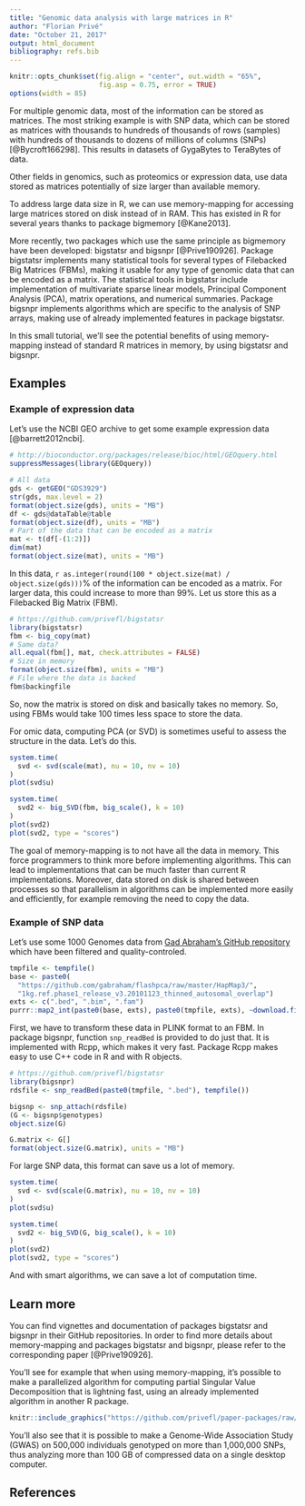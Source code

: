 ```yaml
---
title: "Genomic data analysis with large matrices in R"
author: "Florian Privé"
date: "October 21, 2017"
output: html_document
bibliography: refs.bib
---
```


```r
knitr::opts_chunk$set(fig.align = "center", out.width = "65%", 
                      fig.asp = 0.75, error = TRUE)
options(width = 85)
```

For multiple genomic data, most of the information can be stored as matrices. The most striking example is with SNP data, which can be stored as matrices with thousands to hundreds of thousands of rows (samples) with hundreds of thousands to dozens of millions of columns (SNPs) [@Bycroft166298]. This results in datasets of GygaBytes to TeraBytes of data.

Other fields in genomics, such as proteomics or expression data, use data stored as matrices potentially of size larger than available memory.

To address large data size in R, we can use memory-mapping for accessing large matrices stored on disk instead of in RAM. This has existed in R for several years thanks to package bigmemory [@Kane2013].

More recently, two packages which use the same principle as bigmemory have been developed: bigstatsr and bigsnpr [@Prive190926]. Package bigstatsr implements many statistical tools for several types of Filebacked Big Matrices (FBMs), making it usable for any type of genomic data that can be encoded as a matrix. The statistical tools in bigstatsr include implementation of multivariate sparse linear models, Principal Component Analysis (PCA), matrix operations, and numerical summaries. Package bigsnpr implements algorithms which are specific to the analysis of SNP arrays, making use of already implemented features in package bigstatsr.

In this small tutorial, we'll see the potential benefits of using memory-mapping instead of standard R matrices in memory, by using bigstatsr and bigsnpr. 

## Examples

### Example of expression data

Let's use the NCBI GEO archive to get some example expression data [@barrett2012ncbi].

```r
# http://bioconductor.org/packages/release/bioc/html/GEOquery.html
suppressMessages(library(GEOquery))

# All data
gds <- getGEO("GDS3929")
str(gds, max.level = 2)
format(object.size(gds), units = "MB")
df <- gds@dataTable@table
format(object.size(df), units = "MB")
# Part of the data that can be encoded as a matrix
mat <- t(df[-(1:2)])
dim(mat)
format(object.size(mat), units = "MB")
```

In this data, `r as.integer(round(100 * object.size(mat) / object.size(gds)))`% of the information can be encoded as a matrix. For larger data, this could increase to more than 99%. Let us store this as a Filebacked Big Matrix (FBM).

```r
# https://github.com/privefl/bigstatsr
library(bigstatsr)
fbm <- big_copy(mat)
# Same data?
all.equal(fbm[], mat, check.attributes = FALSE)
# Size in memory
format(object.size(fbm), units = "MB")
# File where the data is backed
fbm$backingfile
```

So, now the matrix is stored on disk and basically takes no memory. So, using FBMs would take 100 times less space to store the data.

For omic data, computing PCA (or SVD) is sometimes useful to assess the structure in the data. Let's do this.

```r
system.time(
  svd <- svd(scale(mat), nu = 10, nv = 10)
)
plot(svd$u)
```

```r
system.time(
  svd2 <- big_SVD(fbm, big_scale(), k = 10)
)
plot(svd2)
plot(svd2, type = "scores")
```

The goal of memory-mapping is to not have all the data in memory. This force programmers to think more before implementing algorithms. This can lead to implementations that can be much faster than current R implementations.
Moreover, data stored on disk is shared between processes so that parallelism in algorithms can be implemented more easily and efficiently, for example removing the need to copy the data.

### Example of SNP data

Let's use some 1000 Genomes data from [Gad Abraham's GitHub repository](https://github.com/gabraham/flashpca/tree/master/HapMap3) which have been filtered and quality-controled.

```r
tmpfile <- tempfile()
base <- paste0(
  "https://github.com/gabraham/flashpca/raw/master/HapMap3/",
  "1kg.ref.phase1_release_v3.20101123_thinned_autosomal_overlap")
exts <- c(".bed", ".bim", ".fam")
purrr::map2_int(paste0(base, exts), paste0(tmpfile, exts), ~download.file(.x, .y))
```

First, we have to transform these data in PLINK format to an FBM.
In package bigsnpr, function `snp_readBed` is provided to do just that. It is implemented with Rcpp, which makes it very fast. Package Rcpp makes easy to use C++ code in R and with R objects. 

```r
# https://github.com/privefl/bigstatsr
library(bigsnpr)
rdsfile <- snp_readBed(paste0(tmpfile, ".bed"), tempfile())

bigsnp <- snp_attach(rdsfile)
(G <- bigsnp$genotypes)
object.size(G)
```

```r
G.matrix <- G[]
format(object.size(G.matrix), units = "MB")
```

For large SNP data, this format can save us a lot of memory.

```r
system.time(
  svd <- svd(scale(G.matrix), nu = 10, nv = 10)
)
plot(svd$u)

system.time(
  svd2 <- big_SVD(G, big_scale(), k = 10)
)
plot(svd2)
plot(svd2, type = "scores")
```

And with smart algorithms, we can save a lot of computation time.

## Learn more

You can find vignettes and documentation of packages bigstatsr and bigsnpr in their GitHub repositories. In order to find more details about memory-mapping and packages bigstatsr and bigsnpr, please refer to the corresponding paper [@Prive190926].

You'll see for example that when using memory-mapping, it's possible to make a parallelized algorithm for computing partial Singular Value Decomposition that is lightning fast, using an already implemented algorithm in another R package.

```r
knitr::include_graphics("https://github.com/privefl/paper-packages/raw/master/figures/benchmark-pca.png")
```

You'll also see that it is possible to make a Genome-Wide Association Study (GWAS) on 500,000 individuals genotyped on more than 1,000,000 SNPs, thus analyzing more than 100 GB of compressed data on a single desktop computer.

## References
